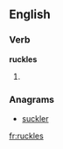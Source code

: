 
==English==

===Verb===
'''ruckles'''

# {{third-person singular of|[[ruckle]]}}

===Anagrams===
* [[suckler#English|suckler]]

[[fr:ruckles]]